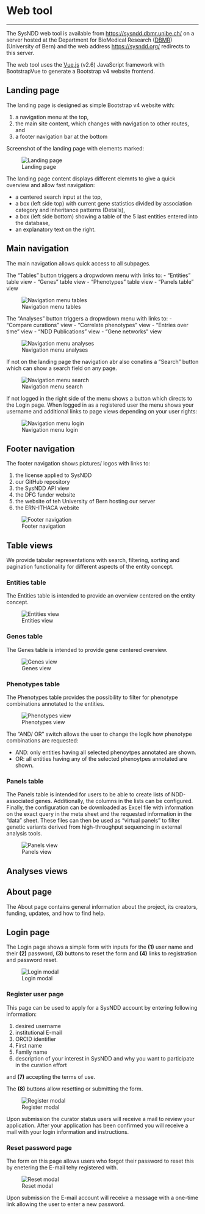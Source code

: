 # Web tool {#web-tool}

---

The SysNDD web tool is available from [https://sysndd.dbmr.unibe.ch/](https://sysndd.dbmr.unibe.ch/) on a server hosted at the Department for BioMedical Research ([DBMR](https://www.dbmr.unibe.ch/)) (University of Bern) and the web address [https://sysndd.org/](https://sysndd.org/) redirects to this server.

The web tool uses the [Vue.js](https://vuejs.org/) (v2.6) JavaScript framework with BootstrapVue to generate a Bootstrap v4 website frontend.


## Landing page

The landing page is designed as simple Bootstrap v4 website with:

1) a navigation menu at the top,
2) the main site content, which changes with navigation to other routes, and
3) a footer navigation bar at the bottom 

Screenshot of the landing page with elements marked:

![Landing page](./static/img/02_01-landing-page.png){max-width=1000px}


The landing page content displays different elemnts to give a quick overview and allow fast navigation:

- a centered search input at the top,
- a box (left side top) with current gene statistics divided by association category and inheritance patterns (Details),
- a box (left side bottom) showing a table of the 5 last entities entered into the database,
- an explanatory text  on the right.


## Main navigation

The main navigation allows quick access to all subpages.

The "Tables" button triggers a dropwdown menu with links to:
- "Entities" table view
- "Genes" table view
- "Phenotypes" table view
- "Panels table" view

![Navigation menu tables](./static/img/02_02-navigation-menu-tables.png){max-width=1000px}


The "Analyses" button triggers a dropwdown menu with links to:
- "Compare curations" view
- "Correlate phenotypes" view
- "Entries over time" view
- "NDD Publications" view
- "Gene networks" view

![Navigation menu analyses](./static/img/02_03-navigation-menu-analyses.png){max-width=1000px}


If not on the landing page the navigation abr also conatins a "Search" button which can show a search field on any page.

![Navigation menu search](./static/img/02_04-navigation-menu-search.png){max-width=1000px}


If not logged in the right side of the menu shows a button which directs to the Login page.
When logged in as a registered user the menu shows your username and additional links to page views depending on your user rights:

![Navigation menu login](./static/img/02_05-navigation-menu-login.png){max-width=1000px}



## Footer navigation

The footer navigation shows pictures/ logos with links to:

1) the license applied to SysNDD
2) our GitHub repository
3) the SysNDD API view
4) the DFG funder website
5) the website of teh University of Bern hosting our server
6) the ERN-ITHACA website

![Footer navigation](./static/img/02_06-footer-menu.png){max-width=1000px}



## Table views

We provide tabular representations with search, filtering, sorting and pagination functionality for different aspects of the entity concept.


### Entities table

The Entities table is intended to provide an overview centered on the entity concept.

![Entities view](./static/img/02_07-sysndd.dbmr.unibe.ch_Entities.png){max-width=1000px}


### Genes table

The Genes table is intended to provide gene centered overview.

![Genes view](./static/img/02_08-sysndd.dbmr.unibe.ch_Genes.png){max-width=1000px}


### Phenotypes table

The Phenotypes table provides the possibility to filter for phenotype combinations annotated to the entities.

![Phenotypes view](./static/img/02_09-sysndd.dbmr.unibe.ch_Phenotypes.png){max-width=1000px}

The "AND/ OR" switch allows the user to change the logik how phenotype combinations are requested:

- AND: only entities having all selected phenoytpes annotated are shown.
- OR: all entities having any of the selected phenoytpes annotated are shown.


### Panels table

The Panels table is intended for users to be able to create lists of NDD-associated genes. Additionally, the columns in the lists can be configured.
Finally, the configuration can be downloaded as Excel file with information on the exact query  in the meta sheet and the requested information in the "data" sheet.
These files can then be used as "virtual panels" to filter genetic variants derived from high-throughput sequencing in external analysis tools.

![Panels view](./static/img/02_10-sysndd.dbmr.unibe.ch_Panels.png){max-width=1000px}



## Analyses views




## About page

The About page contains general information about the project, its creators, funding, updates, and how to find help.



## Login page

The Login page shows a simple form with inputs for the **(1)**  user name and their **(2)**  password,  **(3)** buttons to reset the form and  **(4)** links to registration and password reset.

![Login modal](./static/img/02_16-login-modal.png){max-width=400px}


### Register user page

This page can be used to apply for a SysNDD account by entering following information:

1) desired username
2) institutional E-mail
3) ORCID identifier
4) First name
5) Family name
6) description of your interest in SysNDD and why you want to participate in the curation effort

and **(7)** accepting the terms of use.

The **(8)** buttons allow resetting or submitting the form.

![Register modal](./static/img/02_17-register-modal.png){max-width=400px}

Upon submission the curator status users will receive a mail to review your application. After your application has been confirmed you will receive a mail with your login information and instructions.


### Reset password page

The form on this page allows users who forgot their password to reset this by enetering the E-mail tehy registered with.

![Reset modal](./static/img/02_18-password-reset-modal.png){max-width=400px}

Upon submission the E-mail account will receive a message with a one-time link allowing the user to enter a new password.